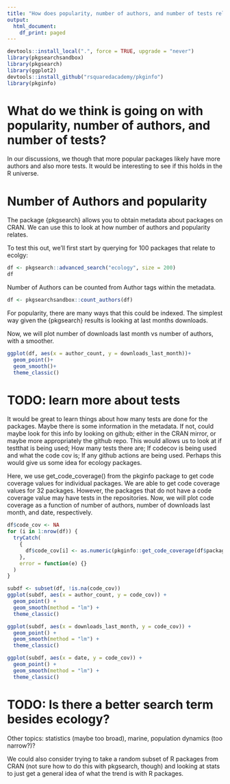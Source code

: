```yaml
---
title: "How does popularity, number of authors, and number of tests relate?"
output:
  html_document:
    df_print: paged
---
```


```r
devtools::install_local(".", force = TRUE, upgrade = "never")
library(pkgsearchsandbox)
library(pkgsearch)
library(ggplot2)
devtools::install_github("rsquaredacademy/pkginfo")
library(pkginfo)
```

# What do we think is going on with popularity, number of authors, and number of tests?

In our discussions, we though that more popular packages likely have more authors and also more tests. It would be interesting to see if this holds in the R universe.

# Number of Authors and popularity

The package {pkgsearch} allows you to obtain metadata about packages on CRAN. We can use this to look at how number of authors and popularity relates.

To test this out, we'll first start by querying for 100 packages that relate to ecolgy:

```r
df <- pkgsearch::advanced_search("ecology", size = 200)
df

```

Number of Authors can be counted from Author tags within the metadata.

```r
df <- pkgsearchsandbox::count_authors(df)
```

For popularity, there are many ways that this could be indexed. The simplest way given the {pkgsearch} results is looking at last months downloads. 

Now, we will plot number of downloads last month vs number of authors, with a smoother.

```r
ggplot(df, aes(x = author_count, y = downloads_last_month))+
  geom_point()+
  geom_smooth()+
  theme_classic()
```

# TODO: learn more about tests

It would be great to learn things about how many tests are done for the packages. Maybe there is some information in the metadata. If not, could maybe look for this info by looking on github; either in the CRAN mirror, or maybe more appropriately the github repo. This would allows us to look at if testthat is being used; How many tests there are; If codecov is being used and what the code cov is; If any github actions are being used. Perhaps this would give us some idea for ecology packages.

Here, we use get_code_coverage() from the pkginfo package to get code coverage values for individual packages. We are able to get code coverage values for 32 packages. However, the packages that do not have a code coverage value may have tests in the repositories. Now, we will plot code coverage as a function of number of authors, number of downloads last month, and date, respectively. 

```r
df$code_cov <- NA
for (i in 1:nrow(df)) {
  tryCatch(
    {
      df$code_cov[i] <- as.numeric(pkginfo::get_code_coverage(df$package[i]))
    },
    error = function(e) {}
  )
}

subdf <- subset(df, !is.na(code_cov))
ggplot(subdf, aes(x = author_count, y = code_cov)) +
  geom_point() +
  geom_smooth(method = "lm") +
  theme_classic()

ggplot(subdf, aes(x = downloads_last_month, y = code_cov)) +
  geom_point() +
  geom_smooth(method = "lm") +
  theme_classic()

ggplot(subdf, aes(x = date, y = code_cov)) +
  geom_point() +
  geom_smooth(method = "lm") +
  theme_classic()

```

# TODO: Is there a better search term besides ecology?

Other topics: statistics (maybe too broad), marine, population dynamics (too narrow?)? 

We could also consider trying to take a random subset of R packages from CRAN (not sure how to do this with pkgsearch, though) and looking at stats to just get a general idea of what the trend is with R packages.
